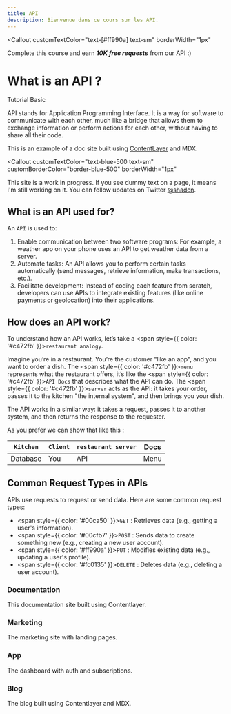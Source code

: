 ```yaml
---
title: API
description: Bienvenue dans ce cours sur les API.
---
```

<Callout 
  customTextColor="text-[#ff990a] text-sm"
  borderWidth="1px"
>

Complete this course and earn ***10K free requests*** from our API :)
</Callout>

<div className="flex items-center gap-2">
  <h1 className="text-2xl font-bold mr-2">What is an API ?</h1>
  <Badge variant="blue">
    Tutorial
  </Badge>
    <Badge variant="pink">
    Basic
  </Badge>
</div>

API stands for Application Programming Interface. It is a way for software to communicate with each other, much like a bridge that allows them to exchange information or perform actions for each other, without having to share all their code.

This is an example of a doc site built using [ContentLayer](/docs/documentation/contentlayer) and MDX.



<Callout 
  customTextColor="text-blue-500 text-sm"
  customBorderColor="border-blue-500"
  borderWidth="1px"
>

This site is a work in progress. If you see dummy text on a page, it means I'm still working on it. You can follow updates on Twitter [@shadcn](https://twitter.com/shadcn).

</Callout>


## What is an API used for?

An `API` is used to:

1. Enable communication between two software programs: For example, a weather app on your phone uses an API to get weather data from a server.
2. Automate tasks: An API allows you to perform certain tasks automatically (send messages, retrieve information, make transactions, etc.).
3. Facilitate development: Instead of coding each feature from scratch, developers can use APIs to integrate existing features (like online payments or geolocation) into their applications.

## How does an API work?

To understand how an API works, let’s take a <span style={{ color: '#c472fb' }}>`restaurant analogy`</span>.


Imagine you’re in a restaurant. You’re the customer "like an app", and you want to order a dish.
The <span style={{ color: '#c472fb' }}>`menu`</span> represents what the restaurant offers, it’s like the <span style={{ color: '#c472fb' }}>`API Docs`</span> that describes what the API can do.
The <span style={{ color: '#c472fb' }}>`server`</span> acts as the API: it takes your order, passes it to the kitchen "the internal system", and then brings you your dish.

The API works in a similar way: it takes a request, passes it to another system, and then returns the response to the requester.

As you prefer we can show that like this :

| `Kitchen`                | `Client`       | `restaurant server`           | Docs |
| ----------------------- | ------------ | ------------------ | --------------- |
| Database  | You        | API | Menu |

## Common Request Types in APIs

APIs use requests to request or send data. Here are some common request types:

- <span style={{ color: '#00ca50' }}>`GET`</span> : Retrieves data (e.g., getting a user's information).
- <span style={{ color: '#00cfb7' }}>`POST`</span> : Sends data to create something new (e.g., creating a new user account).
- <span style={{ color: '#ff990a' }}>`PUT`</span> : Modifies existing data (e.g., updating a user's profile).
- <span style={{ color: '#fc0135' }}>`DELETE`</span> : Deletes data (e.g., deleting a user account).

<div className="grid sm:grid-cols-2 gap-4 mt-6">

<Card href="/docs/documentation">

### Documentation

This documentation site built using Contentlayer.

</Card>

<Card href="/docs/marketing" disabled>

### Marketing

The marketing site with landing pages.

</Card>

<Card href="/docs/app" disabled>

### App

The dashboard with auth and subscriptions.

</Card>

<Card href="/docs/blog" disabled>

### Blog

The blog built using Contentlayer and MDX.

</Card>

</div>
